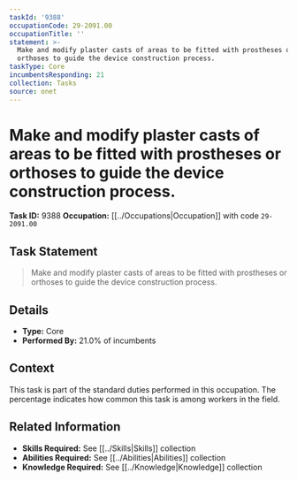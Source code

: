```yaml
---
taskId: '9388'
occupationCode: 29-2091.00
occupationTitle: ''
statement: >-
  Make and modify plaster casts of areas to be fitted with prostheses or
  orthoses to guide the device construction process.
taskType: Core
incumbentsResponding: 21
collection: Tasks
source: onet
---
```

# Make and modify plaster casts of areas to be fitted with prostheses or orthoses to guide the device construction process.

**Task ID:** 9388
**Occupation:** [[../Occupations|Occupation]] with code `29-2091.00`

## Task Statement

> Make and modify plaster casts of areas to be fitted with prostheses or orthoses to guide the device construction process.

## Details

- **Type:** Core
- **Performed By:** 21.0% of incumbents

## Context

This task is part of the standard duties performed in this occupation. The percentage indicates how common this task is among workers in the field.

## Related Information

- **Skills Required:** See [[../Skills|Skills]] collection
- **Abilities Required:** See [[../Abilities|Abilities]] collection
- **Knowledge Required:** See [[../Knowledge|Knowledge]] collection
